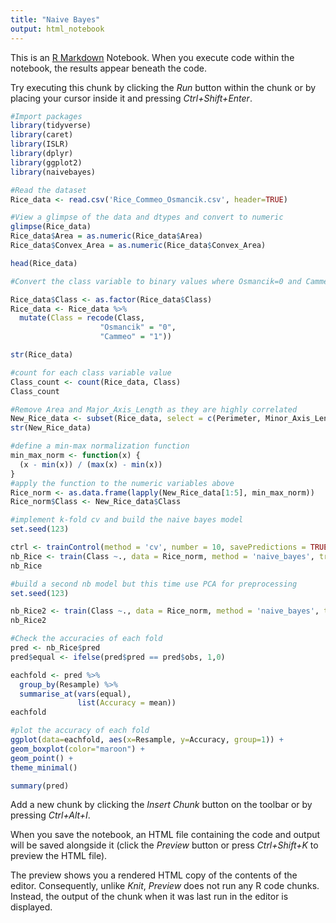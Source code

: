---
title: "Naive Bayes"
output: html_notebook
---

This is an [R Markdown](http://rmarkdown.rstudio.com) Notebook. When you execute code within the notebook, the results appear beneath the code. 

Try executing this chunk by clicking the *Run* button within the chunk or by placing your cursor inside it and pressing *Ctrl+Shift+Enter*. 

```{r}
#Import packages
library(tidyverse)
library(caret)
library(ISLR)
library(dplyr)
library(ggplot2)
library(naivebayes)
```

```{r}
#Read the dataset
Rice_data <- read.csv('Rice_Commeo_Osmancik.csv', header=TRUE)
```

```{r}
#View a glimpse of the data and dtypes and convert to numeric
glimpse(Rice_data)
Rice_data$Area = as.numeric(Rice_data$Area)
Rice_data$Convex_Area = as.numeric(Rice_data$Convex_Area)
```
```{r}
head(Rice_data)
```

```{r}
#Convert the class variable to binary values where Osmancik=0 and Cammeo=1

Rice_data$Class <- as.factor(Rice_data$Class)
Rice_data <- Rice_data %>% 
  mutate(Class = recode(Class, 
                    "Osmancik" = "0", 
                    "Cammeo" = "1")) 

str(Rice_data)  
```
```{r}
#count for each class variable value
Class_count <- count(Rice_data, Class)
Class_count
```

```{r}
#Remove Area and Major_Axis_Length as they are highly correlated
New_Rice_data <- subset(Rice_data, select = c(Perimeter, Minor_Axis_Length, Eccentricity, Convex_Area, Extent, Class))
str(New_Rice_data)
```

```{r}
#define a min-max normalization function 
min_max_norm <- function(x) {
  (x - min(x)) / (max(x) - min(x))
}
#apply the function to the numeric variables above
Rice_norm <- as.data.frame(lapply(New_Rice_data[1:5], min_max_norm))
Rice_norm$Class <- New_Rice_data$Class
```


```{r}
#implement k-fold cv and build the naive bayes model
set.seed(123)

ctrl <- trainControl(method = 'cv', number = 10, savePredictions = TRUE)
nb_Rice <- train(Class ~., data = Rice_norm, method = 'naive_bayes', trControl = ctrl, tuneLength = 0)
nb_Rice
```
```{r}
#build a second nb model but this time use PCA for preprocessing 
set.seed(123)

nb_Rice2 <- train(Class ~., data = Rice_norm, method = 'naive_bayes', trControl = ctrl, preProcess=c("pca"), tuneLength = 0)
nb_Rice2
```
```{r}
#Check the accuracies of each fold
pred <- nb_Rice$pred
pred$equal <- ifelse(pred$pred == pred$obs, 1,0)

eachfold <- pred %>%
  group_by(Resample) %>%
  summarise_at(vars(equal),
               list(Accuracy = mean))
eachfold
```

```{r}
#plot the accuracy of each fold 
ggplot(data=eachfold, aes(x=Resample, y=Accuracy, group=1)) +
geom_boxplot(color="maroon") +
geom_point() +
theme_minimal()
```
```{r}
summary(pred)
```


Add a new chunk by clicking the *Insert Chunk* button on the toolbar or by pressing *Ctrl+Alt+I*.

When you save the notebook, an HTML file containing the code and output will be saved alongside it (click the *Preview* button or press *Ctrl+Shift+K* to preview the HTML file).

The preview shows you a rendered HTML copy of the contents of the editor. Consequently, unlike *Knit*, *Preview* does not run any R code chunks. Instead, the output of the chunk when it was last run in the editor is displayed.
